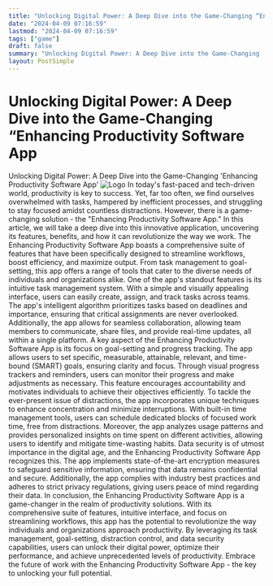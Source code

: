 ```yaml
---
title: "Unlocking Digital Power: A Deep Dive into the Game-Changing “Enhancing Productivity Software App"
date: "2024-04-09 07:16:59"
lastmod: "2024-04-09 07:16:59"
tags: ["game"]
draft: false
summary: "Unlocking Digital Power: A Deep Dive into the Game-Changing 'Enhancing Productivity Software App'"
layout: PostSimple
---
```

# Unlocking Digital Power: A Deep Dive into the Game-Changing “Enhancing Productivity Software App
Unlocking Digital Power: A Deep Dive into the Game-Changing 'Enhancing Productivity Software App'
<img alt="Logo" class="lazyImg" data-src="https://cdn.seniorsselection.com/src_image/02e0bd29c796c1b3fd516df910c5f3e0.webp" src="/statics/image/loading.webp"/>
In today's fast-paced and tech-driven world, productivity is key to success. Yet, far too often, we find ourselves overwhelmed with tasks, hampered by inefficient processes, and struggling to stay focused amidst countless distractions. However, there is a game-changing solution - the "Enhancing Productivity Software App." In this article, we will take a deep dive into this innovative application, uncovering its features, benefits, and how it can revolutionize the way we work.
The Enhancing Productivity Software App boasts a comprehensive suite of features that have been specifically designed to streamline workflows, boost efficiency, and maximize output. From task management to goal-setting, this app offers a range of tools that cater to the diverse needs of individuals and organizations alike.
One of the app's standout features is its intuitive task management system. With a simple and visually appealing interface, users can easily create, assign, and track tasks across teams. The app's intelligent algorithm prioritizes tasks based on deadlines and importance, ensuring that critical assignments are never overlooked. Additionally, the app allows for seamless collaboration, allowing team members to communicate, share files, and provide real-time updates, all within a single platform.
A key aspect of the Enhancing Productivity Software App is its focus on goal-setting and progress tracking. The app allows users to set specific, measurable, attainable, relevant, and time-bound (SMART) goals, ensuring clarity and focus. Through visual progress trackers and reminders, users can monitor their progress and make adjustments as necessary. This feature encourages accountability and motivates individuals to achieve their objectives efficiently.
To tackle the ever-present issue of distractions, the app incorporates unique techniques to enhance concentration and minimize interruptions. With built-in time management tools, users can schedule dedicated blocks of focused work time, free from distractions. Moreover, the app analyzes usage patterns and provides personalized insights on time spent on different activities, allowing users to identify and mitigate time-wasting habits.
Data security is of utmost importance in the digital age, and the Enhancing Productivity Software App recognizes this. The app implements state-of-the-art encryption measures to safeguard sensitive information, ensuring that data remains confidential and secure. Additionally, the app complies with industry best practices and adheres to strict privacy regulations, giving users peace of mind regarding their data.
In conclusion, the Enhancing Productivity Software App is a game-changer in the realm of productivity solutions. With its comprehensive suite of features, intuitive interface, and focus on streamlining workflows, this app has the potential to revolutionize the way individuals and organizations approach productivity. By leveraging its task management, goal-setting, distraction control, and data security capabilities, users can unlock their digital power, optimize their performance, and achieve unprecedented levels of productivity. Embrace the future of work with the Enhancing Productivity Software App - the key to unlocking your full potential.
        